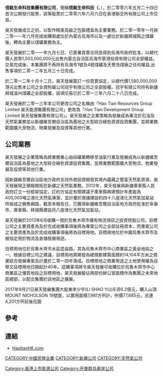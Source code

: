 {{Infobox_Company |
  company_name_zh = 信銘生命科技集團有限公司 |
  company_name = Aceso Life Science Group Limited |
  company_logo =  |
  company_type =  |
  foundation = 2006年 |
  location =[[香港|香港]]灣仔港灣道30號新鴻基中心49樓|
  industry = [[天然氣|天然氣]]| 
  sales =  |
  profit =  |
  asset =  |
  market_value = |
  num_employees = |
  revenue = |
  products = |
  homepage = [http://www.acesogrouphk.com/ acesogrouphk.com/] 
}}

'''信銘生命科技集團有限公司'''，簡稱'''信銘生命科技（{{lang-en|“Aceso Life Science Group Limited}}'''，{{hkex|0474}}），於二零零六年五月二十四日首次公開發行股票，該等股票於二零零六年六月六日在香港聯交所有限公司上市交易。

昊天發展成立之初，以製作精美高級之包裝禮盒為主要業務。於二零一零年一月與二零一一年六月完成收購兩處位於內蒙古烏海市以及一處位於新疆拜城縣之煤礦後，轉為主要以煤礦業務為主。

昊天發展於二零一一年九月七日，已簽署買賣合同並得到烏海市政府批准，以總代價人民幣1,503,000,000元出售內蒙古自治區烏海市蒙港投資有限公司全部權益。交易完成後，本集團將不再持有烏海市1號及4號煤礦及天譽洗煤廠之任何權益,出售事項於二零一二年五月三十日完成。

於二零一二年十月十二日，昊天發展簽訂一份買賣協定，以總代價1,580,000,000港元出售本公司之全資附屬公司冠宇有限公司之全部股權。冠宇有限公司持有新疆拜城溫州煤礦之全部股權，該項交易已於二零一三年六月二十八日完成。

昊天發展於二零一三年本公司更改公司之名稱由「Hao Tian Resources Group Limited 昊天能源集團有限公司」更改為「Hao Tian Development Group Limited 昊天發展集團有限公司」。昊天發展之企業策略為發展成為專注於石油及天然氣業務並以新疆維吾爾自治區為基地之大型綜合綠色資源投資集團，並將業務範圍擴大至物流、物業發展及投資等其他行業。

==公司業務==
昊天發展之企業策略為將業務重心由採礦業轉移至油氣行業及發展成為以新疆維吾爾自治區為基地之大型綜合綠色資源投資集團，並將業務範圍擴大至物流、物業發展及投資等其他行業。

因新疆維吾爾自治區地方政府支持外商投資開發其境內蘊藏之豐富天然氣資源，昊天發展現正積極開拓在新疆之天然氣業務。2012年，昊天發展與新疆庫車縣人民政府訂立一份框架協定，訂約方協定有關建議于庫車縣興建預計年產能為400,000噸之液化天然氣專案，並計畫於南疆建設約四十八座液化天然氣加氣站所組成之銷售網路，截至本報告日，已獲得新疆維吾爾自治區地方政府批准於阜康市、庫車縣、拜城縣建設共八座液化天然氣加氣站。

昊天發展於2013年6月收購一間於烏魯木齊市擁有物流項目之投資控股公司，目標公司之主要資產為及於完成收購事項後將為專案公司之全部註冊資本，而專案公司之主要資產為及於完成收購事項後將為目標用地。目標用地位於中國烏魯木齊市及被指定用於物流及倉儲發展用途。

目標用地位於烏魯木齊市水區昆侖路，其為烏魯木齊市中心商業區之黃金地段之一。根據目標公司之建議，目標用地將開發為總規劃建築面積約14,104平方米之商業綜合發展專案及計畫於二零一四年落成。目標用地之商業用途之土地使用權為自移交目標用地日期起計40年。認購事項將令昊天發展可收購位於烏魯木齊市中心商業區之優質地段之目標用地，昊天發展擬佔用部份辦公室面積作為集團之未來地區總部，以配合集團於該地區之擴展。

2017年9月21日昊天發展集團大股東李少宇(LI SHAO YU)斥资6.2億元，購入山頂MOUNT NICHOLSON 19號屋，以實用面積7,981方呎計，呎價77,685元，另連4,201方呎前後花園

==參考==
{{reflist}}

==連結==
*[http://www.haotianhk.com HaotianHK.com]{{Wayback|url=http://www.haotianhk.com/ |date=20120402210003 }}

[[CATEGORY:中國民營企業|CATEGORY:中國民營企業]]
[[CATEGORY:新疆公司|CATEGORY:新疆公司]]
[[CATEGORY:天然氣公司|CATEGORY:天然氣公司]]
[[Category:香港上市能源公司|Category:香港上市能源公司]]
[[Category:开曼群岛离岸公司|Category:开曼群岛离岸公司]]